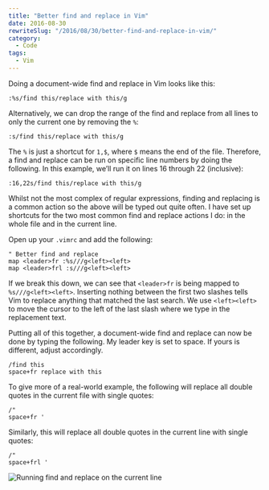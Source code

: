 ```yaml
---
title: "Better find and replace in Vim"
date: 2016-08-30
rewriteSlug: "/2016/08/30/better-find-and-replace-in-vim/"
category:
  - Code
tags:
  - Vim
---
```


Doing a document-wide find and replace in Vim looks like this:

```vim
:%s/find this/replace with this/g
```

Alternatively, we can drop the range of the find and replace from all lines to only the current one by removing the `%`:

```vim
:s/find this/replace with this/g
```

The `%` is just a shortcut for `1,$`, where `$` means the end of the file. Therefore, a find and replace can be run on specific line numbers by doing the following. In this example, we’ll run it on lines 16 through 22 (inclusive):

```vim
:16,22s/find this/replace with this/g
```

Whilst not the most complex of regular expressions, finding and replacing is a common action so the above will be typed out quite often. I have set up shortcuts for the two most common find and replace actions I do: in the whole file and in the current line.

Open up your `.vimrc` and add the following:

```vim
" Better find and replace
map <leader>fr :%s///g<left><left>
map <leader>frl :s///g<left><left>
```

If we break this down, we can see that `<leader>fr` is being mapped to `%s///g<left><left>`. Inserting nothing between the first two slashes tells Vim to replace anything that matched the last search. We use `<left><left>` to move the cursor to the left of the last slash where we type in the replacement text.

Putting all of this together, a document-wide find and replace can now be done by typing the following. My leader key is set to space. If yours is different, adjust accordingly.

```vim
/find this
space+fr replace with this
```

To give more of a real-world example, the following will replace all double quotes in the current file with single quotes:

```vim
/"
space+fr '
```

Similarly, this will replace all double quotes in the current line with single quotes:

```vim
/"
space+frl '
```

![Running find and replace on the current line](./find-replace-line.gif)
  